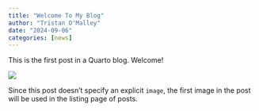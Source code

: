 ```yaml
---
title: "Welcome To My Blog"
author: "Tristan O'Malley"
date: "2024-09-06"
categories: [news]
---
```


This is the first post in a Quarto blog. Welcome!

![](thumbnail.jpg)

Since this post doesn't specify an explicit `image`, the first image in the post will be used in the listing page of posts.
